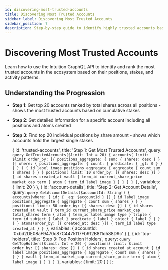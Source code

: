 ```yaml
---
id: discovering-most-trusted-accounts
title: Discovering Most Trusted Accounts
sidebar_label: Discovering Most Trusted Accounts
sidebar_position: 7
description: Step-by-step guide to identify highly trusted accounts based on stake and activity
---
```



# Discovering Most Trusted Accounts

Learn how to use the Intuition GraphQL API to identify and rank the most trusted accounts in the ecosystem based on their positions, stakes, and activity patterns.

## Understanding the Progression

- **Step 1**: Get top 20 accounts ranked by total shares across all positions - shows the most trusted accounts based on cumulative stakes
- **Step 2**: Get detailed information for a specific account including all positions and atoms created
- **Step 3**: Find top 20 individual positions by share amount - shows which accounts hold the largest single stakes

  {
    id: 'trusted-accounts',
    title: 'Step 1: Get Most Trusted Accounts',
    query: `query GetTrustedAccounts($limit: Int = 20) {
  accounts(
    limit: $limit
    order_by: [{ positions_aggregate: { sum: { shares: desc } } }]
    where: {
      positions_aggregate: {
        count: { predicate: { _gt: 0 } }
      }
    }
  ) {
    id
    label
    image
    positions_aggregate {
      aggregate {
        count
        sum {
          shares
        }
      }
    }
    positions(
      limit: 10
      order_by: [{ shares: desc }]
    ) {
      id
      shares
      created_at
      vault {
        term_id
        current_share_price
        market_cap
        term {
          atom {
            term_id
            label
            image
          }
        }
      }
    }
  }
}`,
    variables: {
      limit: 20
    }
  },
  {
    id: 'account-details',
    title: 'Step 2: Get Account Details',
    query: `query GetAccountDetails($accountId: String!) {
  accounts(where: { id: { _eq: $accountId } }) {
    id
    label
    image
    positions_aggregate {
      aggregate {
        count
        sum {
          shares
        }
      }
    }
    positions(
      limit: 50
      order_by: [{ shares: desc }]
    ) {
      id
      shares
      created_at
      vault {
        term_id
        current_share_price
        market_cap
        total_shares
        term {
          atom {
            term_id
            label
            image
            type
          }
          triple {
            term_id
            subject { label }
            predicate { label }
            object { label }
          }
        }
      }
    }
    atoms(order_by: [{ created_at: desc }]) {
      term_id
      label
      type
      created_at
    }
  }
}`,
    variables: {
      accountId: '0xbd2DE08aF9470c87C4475117Fb912B8f1d588D9c'
    }
  },
  {
    id: 'top-holders',
    title: 'Step 3: Top Position Holders',
    query: `query GetTopHolders($limit: Int = 20) {
  positions(
    limit: $limit
    order_by: [{ shares: desc }]
  ) {
    id
    shares
    created_at
    account {
      id
      label
      image
      positions_aggregate {
        aggregate {
          count
          sum {
            shares
          }
        }
      }
    }
    vault {
      term_id
      market_cap
      current_share_price
      term {
        atom {
          label
          image
        }
      }
    }
  }
}`,
    variables: {
      limit: 20
    }
  }
];

<GraphQLPlaygroundCustom queries={accountQueries} />

